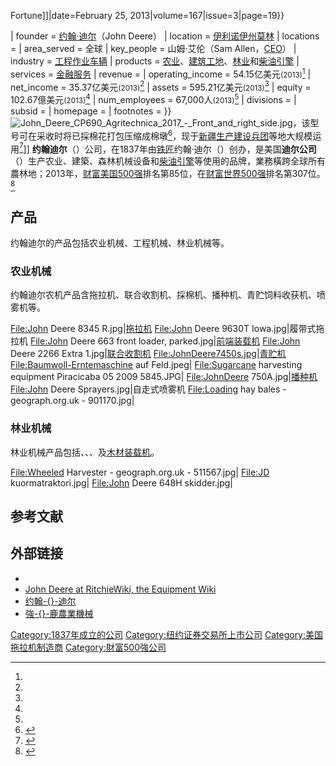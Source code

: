 {{noteTA
|G1=USState
|1=zh-cn:约翰迪尔;zh-tw:強鹿;
}}
{{Infobox company
| name             = 迪尔公司
| name_en             = Deere & Company
| logo             = John Deere logo.svg
| logo_size        = 
| logo_alt         = 
| logo_caption        = 強鹿[[標識|標識]]
| image            = Deere & Company World Headquarters.jpg
| image_caption    = 伊利诺伊州莫林的总部大楼
| type             = [[上市公司|上市公司]]
| traded_as        = {{nyse|DE}}<br />[[标准普尔500指数|标准普尔500指数]]
| foundation       = {{Start date|1837}}<br />伊利诺伊州大迪图尔（Grand Detour）<ref name=fortune>{{cite journal|last=VanderMey|first=Anne|title=John Deere Plows Ahead|journal=[[Fortune_(magazine){{!}}Fortune|Fortune (magazine){{!}}Fortune]]|date=February 25, 2013|volume=167|issue=3|page=19}}</ref>
| founder          = [[约翰·迪尔|约翰·迪尔]]（John Deere）
| location  = {{US}}[[伊利诺伊州|伊利诺伊州]][[莫林_(伊利诺伊州)|莫林]]
| locations        = 
| area_served      = 全球
| key_people       = 山姆·艾伦（Sam Allen，[[CEO|CEO]]）
| industry         = [[工程作业车辆|工程作业车辆]]
| products         = [[农业|农业]]、[[建筑工地|建筑工地]]、[[林业|林业]]和[[柴油引擎|柴油引擎]]
| services         = [[金融服务|金融服务]]
| revenue          = {{nowrap|{{increase}}377.95亿美元<small>(2013)</small><ref name=10K>{{cite web|url=http://www.deere.com/en_US/docs/Corporate/investor_relations/pdf/financialdata/reports/2014/10kreport2013.pdf|title=2013 Form 10-K, Deere & Company|publisher=United States Securities and Exchange Commission|accessdate=14 May 2014|archive-date=2014-10-23|archive-url=https://web.archive.org/web/20141023121725/http://www.deere.com/en_US/docs/Corporate/investor_relations/pdf/financialdata/reports/2014/10kreport2013.pdf|dead-url=no}}</ref>}}
| operating_income = {{increase}}54.15亿美元<small>(2013)</small><ref name=10K/>
| net_income       = {{increase}}35.37亿美元<small>(2013)</small><ref name=10K/>
| assets           = {{increase}}595.21亿美元<small>(2013)</small><ref name=10K/>
| equity           = {{increase}}102.67億美元<small>(2013)</small><ref name=10K/>
| num_employees    = 67,000人<small>(2013)</small><ref name=10K/>
| divisions        = 
| subsid           = 
| homepage         = {{URL|www.deere.com}}
| footnotes        = 
}}
[[File:John_Deere_CP690_Agritechnica_2017_-_Front_and_right_side.jpg|thumb]]，该型号可在采收时将已採棉花打包压缩成棉墩<ref>{{cite news|url=http://www.xj.chinanews.com/dizhou/2019-10-22/detail-ifzpzeuq6257509.shtml|title=世界最先进采棉机要“下蛋”？就在沙湾棉田|publisher=中新网新疆|date=2019-10-22|accessdate=2021-03-27}}</ref>，现于[[新疆生产建设兵团|新疆生产建设兵团]]等地大规模运用<ref>{{cite news|url=http://xj.people.com.cn/n2/2020/1010/c394722-34340947.html|title=新型采棉机推动师市农机装备产业高质量发展|publisher=人民网-新疆频道|date=2020-10-10|accessdate=2021-03-27|archive-date=2021-07-12|archive-url=https://web.archive.org/web/20210712165508/http://xj.people.com.cn/n2/2020/1010/c394722-34340947.html|dead-url=no}}</ref>]]
'''约翰迪尔'''（{{lang|en|John Deere}}）公司，在1837年由[[铁匠|铁匠]]约翰·迪尔（{{lang|en|John Deere}}）创办，是美国'''迪尔公司'''（{{lang-en|''Deere & Company''}}）生产农业、建築、森林机械设备和[[柴油引擎|柴油引擎]]等使用的品牌，業務橫跨全球所有農林地；2013年，[[财富美国500强|财富美国500强]]排名第85位，在[[财富世界500强|财富世界500强]]排名第307位。<ref>{{cite web|title=Global 500|url=http://money.cnn.com/magazines/fortune/global500/2013/snapshots/128.html?iid=G500_fl_list|publisher=[[CNNMoney|CNNMoney]]|accessdate=14 May 2014|year=2013|archive-date=2014-05-15|archive-url=https://web.archive.org/web/20140515003721/http://money.cnn.com/magazines/fortune/global500/2013/snapshots/128.html?iid=G500_fl_list|dead-url=no}}</ref>

== 产品 ==
约翰迪尔的产品包括农业机械、工程机械、林业机械等。

=== 农业机械 ===
约翰迪尔农机产品含拖拉机、联合收割机、採棉机、播种机、青贮饲料收获机、喷雾机等。

<gallery mode="packed">
File:John Deere 8345 R.jpg|[[拖拉机|拖拉机]]
File:John Deere 9630T Iowa.jpg|履带式拖拉机
File:John Deere 663 front loader, parked.jpg|[[装载机|前端装载机]]
File:John Deere 2266 Extra 1.jpg|[[联合收割机|联合收割机]]
File:JohnDeere7450s.jpg|[[青贮机|青贮机]]
File:Baumwoll-Erntemaschine auf Feld.jpeg|{{link-en|採棉機|Cotton picker}}
File:Sugarcane harvesting equipment Piracicaba 05 2009 5845.JPG|{{link-en|甘蔗收获机|Sugarcane harvester}}
File:JohnDeere 750A.jpg|[[播种机|播种机]]
File:John Deere Sprayers.jpg|自走式喷雾机
File:Loading hay bales - geograph.org.uk - 901170.jpg|{{link-en|伸缩臂叉装机|Telescopic handler}}
</gallery>

=== 林业机械 ===
林业机械产品包括{{link-en|采伐机|Harvester (forestry)}}、{{link-en|集运机|Forwarder}}、{{link-en|集材机|Skidder}}、{{link-en|伐木归堆机|Feller buncher}}及[[装载机|木材装载机]]。
<gallery mode="packed">
File:Wheeled Harvester - geograph.org.uk - 511567.jpg|{{link-en|采伐机|Harvester (forestry)}}
File:JD kuormatraktori.jpg|{{link-en|集运机|Forwarder}}
File:John Deere 648H skidder.jpg|{{link-en|集材机|Skidder}}
</gallery>

==参考文献==
{{reflist}}

==外部链接==
{{Commons category|John Deere}}
* {{official website|http://www.deere.com}}
* [http://www.ritchiewiki.com/wiki/index.php/John_Deere John Deere at RitchieWiki, the Equipment Wiki] {{Wayback|url=http://www.ritchiewiki.com/wiki/index.php/John_Deere |date=20181210202709 }}
* [http://www.deere.com.cn/ 约翰-{}-迪尔] {{Wayback|url=http://www.deere.com.cn/ |date=20090719213818 }} {{zh-cn}}
* [http://強鹿農業機械.tw/ 強-{}-鹿農業機械] {{Wayback|url=http://xn--11tu4sgqai4a775jsts.tw/ |date=20210226152804 }} {{zh-tw}}

{{工程机械}}
{{DEFAULTSORT:John Deere}}

[[Category:1837年成立的公司|Category:1837年成立的公司]]
[[Category:纽约证券交易所上市公司|Category:纽约证券交易所上市公司]]
[[Category:美国拖拉机制造商|Category:美国拖拉机制造商]]
[[Category:財富500強公司|Category:財富500強公司]]